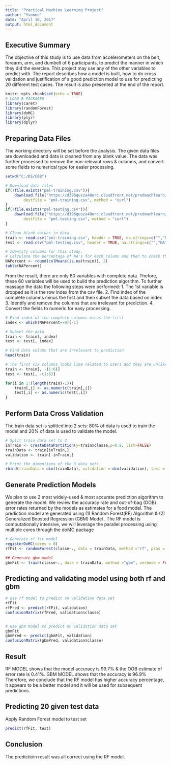 ---
title: "Practical Machine Learning Project"
author: "Yvonne"
date: "April 10, 2017"
output: html_document
---

## Executive Summary
The objective of this study is to use data from accelerometers on the belt, forearm, arm, and dumbell of 6 participants,  to predict the manner in which they did the exercise.
This project may use any of the other variables to predict with. The report describes how a model is built, how to do cross validation and justification of a good prediction model to use for predicting 20 different test cases.  The result is also presented at the end of the report.


```{r setup, include=FALSE}
knitr::opts_chunk$set(echo = TRUE)
# LOAD R PACKAGES
library(caret)  
library(randomForest)
library(doMC)
library(plyr)
library(dplyr)
```

## Preparing Data Files
The working directory will be set before the analysis. The given data files are downloaded and data is cleaned from any blank value.  The data was further processed to remove the non-relevant rows & columns, and convert some fields to numerical type for easier processing.

```{r Download_Data}
setwd("C:/DS/C08")

# Download data files
if(!file.exists("pml-training.csv")){
	download.file("https://d396qusza40orc.cloudfront.net/predmachlearn/pml-training.csv", 
		destfile = "pml-training.csv", method = "curl")
}
if(!file.exists("pml-testing.csv")){
	download.file("https://d396qusza40orc.cloudfront.net/predmachlearn/pml-testing.csv", 
		destfile = "pml-testing.csv", method = "curl")
}

# Clean blank values in data
train <- read.csv("pml-training.csv", header = TRUE, na.strings=c("","NA", "#DIV/0!"))
test <- read.csv("pml-testing.csv", header = TRUE, na.strings=c("","NA", "#DIV/0!"))

# Identify columns for this study. 
# Calculate the percentage of NA's for each column and then to check the error percentage 
NAPercent <- round(colMeans(is.na(train)), 2)
table(NAPercent)

```

From the result, there are only 60 variables with complete data.  Thefore, these 60 variables will be used to build the prediction algorithm. 
To further massage the data the following steps were performed:
1. The 1st variable is dropped as it is the row index from the csv file.
2. Find index of the complete columns minus the first and then subset the data based on index
3. Identify and remove the columns that are irrelevant for prediction.
4. Convert the fields to numeric for easy processing.

```{r Prepare_Data}
# Find index of the complete columns minus the first 
index <- which(NAPercent==0)[-1]

# Subset the data
train <- train[, index]
test <- test[, index]

# Find data column that are irrelevant to prediction
head(train)

# The first six columns looks like related to users and they are unlikely to predict the activity.
train <- train[, -(1:6)]
test <- test[, -(1:6)]

for(i in 1:(length(train)-1)){
    train[,i] <- as.numeric(train[,i])
    test[,i] <- as.numeric(test[,i])
}

```

## Perform Data Cross Validation
The train data set is splitted into 2 sets: 80% of data is used to train the model and 20% of data is used to validate the model.

```{r Cross_Validation}
# Split train data set to 2
inTrain <- createDataPartition(y=train$classe,p=0.8, list=FALSE)
trainData <- train[inTrain,]
validation <- train[-inTrain,]

# Print the dimentions of the 3 data sets
rbind(trainData = dim(trainData), validation = dim(validation), test = dim(test))
```


## Generate Prediction Models
We plan to use 2 most widely-used & most accurate prediction algorithm to generate the model. We review the accuracy rate and out-of-bag (OOB) error rates returned by the models as estimates for a food model.
The prediction model are generated using (1) Random Forest(RF) Algorithm & (2) Generalized Boosted Regression (GBM) Model .  The RF model is computationally intensive, we will leverage the parallel processing using multiple cores through the doMC package


```{r Generating_Models}
# Generate rf fit model
registerDoMC(cores = 8)
rfFit <- randomForest(classe~., data = trainData, method ="rf", prox = TRUE)

## Generate gbm model
gbmFit <- train(classe~., data = trainData, method ="gbm", verbose = FALSE)
```

## Predicting and validating model using both rf and gbm

```{r Interprete_Result}
# use rf model to predict on validation data set
rfFit
rfPred <- predict(rfFit, validation)
confusionMatrix(rfPred, validation$classe)


# use gbm model to predict on validation data set
gbmFit
gbmPred <- predict(gbmFit, validation)
confusionMatrix(gbmPred, validation$classe)
``` 


## Result
RF MODEL shows that the model accuracy is 99.7% & the OOB estimate of error rate is 0.41%.
GBM MODEL shows that the accuracy is 96.9%
Therefore, we conclude that the RF model has higher accuracy percentage, it appears to be a better model and it will be used for subsequent predictions.


## Predicting 20 given test data
Apply Random Forest model to test set

```{r}
predict(rfFit, test)

```

## Conclusion
The predictioin result was all correct using the RF model.
